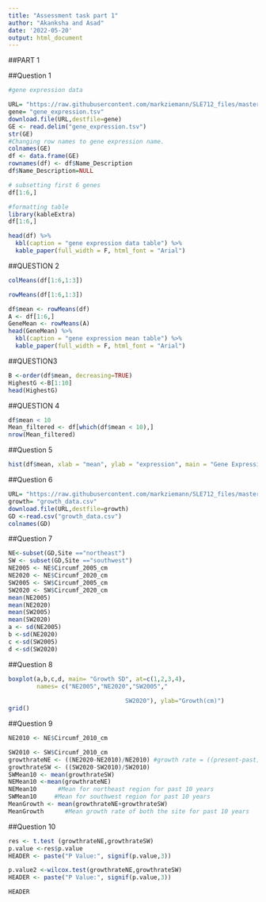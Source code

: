 ```yaml
---
title: "Assessment task part 1"
author: "Akanksha and Asad"
date: '2022-05-20'
output: html_document
---
```


##PART 1

##Question 1

```r

#gene expression data

URL= "https://raw.githubusercontent.com/markziemann/SLE712_files/master/assessment_task3/bioinfo_asst3_part1_files/gene_expression.tsv"
gene= "gene_expression.tsv"
download.file(URL,destfile=gene)
GE <- read.delim("gene_expression.tsv")
str(GE)
#Changing row names to gene expression name.
colnames(GE)
df <- data.frame(GE)
rownames(df) <- df$Name_Description
df$Name_Description=NULL

# subsetting first 6 genes
df[1:6,]

#formatting table
library(kableExtra)
df[1:6,]

head(df) %>%
  kbl(caption = "gene expression data table") %>%
  kable_paper(full_width = F, html_font = "Arial")

```

##QUESTION 2

```r

colMeans(df[1:6,1:3])

rowMeans(df[1:6,1:3])

df$mean <- rowMeans(df)
A <- df[1:6,]
GeneMean <- rowMeans(A)
head(GeneMean) %>%
  kbl(caption = "gene expression mean table") %>%
  kable_paper(full_width = F, html_font = "Arial")
```

##QUESTION3

```r

B <-order(df$mean, decreasing=TRUE)
HighestG <-B[1:10]
head(HighestG)
```

##QUESTION 4

```r
df$mean < 10
Mean_filtered <- df[which(df$mean < 10),]
nrow(Mean_filtered)
```

##Question 5

```r
hist(df$mean, xlab = "mean", ylab = "expression", main = "Gene Expression")
```

##Question 6

```r
URL= "https://raw.githubusercontent.com/markziemann/SLE712_files/master/assessment_task3/bioinfo_asst3_part1_files/growth_data.csv"
growth= "growth_data.csv"
download.file(URL,destfile=growth)
GD <-read.csv("growth_data.csv")
colnames(GD)
```

##Question 7

```r
NE<-subset(GD,Site =="northeast")
SW <- subset(GD,Site =="southwest")
NE2005 <- NE$Circumf_2005_cm
NE2020 <- NE$Circumf_2020_cm
SW2005 <- SW$Circumf_2005_cm
SW2020 <- SW$Circumf_2020_cm
mean(NE2005)
mean(NE2020)
mean(SW2005)
mean(SW2020)
a <- sd(NE2005)
b <-sd(NE2020)
c <-sd(SW2005)
d <-sd(SW2020)
```

##Question 8

```r
boxplot(a,b,c,d, main= "Growth SD", at=c(1,2,3,4),
        names= c("NE2005","NE2020","SW2005","
 
                                 SW2020"), ylab="Growth(cm)")
grid()
```

##Question 9

```r
NE2010 <- NE$Circumf_2010_cm

SW2010 <- SW$Circumf_2010_cm
growthrateNE <- ((NE2020-NE2010)/NE2010) #growth rate = ((present-past)growth/past growth)
growthrateSW <- ((SW2020-SW2010)/SW2010)
SWMean10 <- mean(growthrateSW)
NEMean10 <-mean(growthrateNE)
NEMean10      #Mean for northeast region for past 10 years
SWMean10     #Mean for southwest region for past 10 years
MeanGrowth <- mean(growthrateNE+growthrateSW)
MeanGrowth      #Mean growth rate of both the site for past 10 years
```

##Question 10

```r
res <- t.test (growthrateNE,growthrateSW)
p.value <-res$p.value
HEADER <- paste("P Value:", signif(p.value,3))

p.value2 <-wilcox.test(growthrateNE,growthrateSW)
HEADER <- paste("P Value:", signif(p.value,3))

HEADER

```
